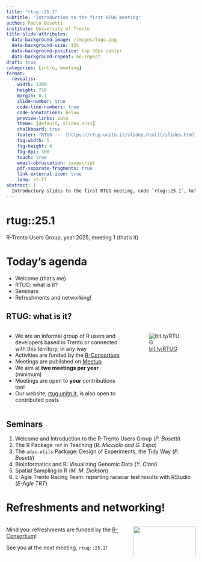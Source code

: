 ```yaml
---
title: "rtug::25.1"
subtitle: "Introduction to the first RTUG meeting"
author: Paolo Bosetti
institute: University of Trento
title-slide-attributes:
  data-background-image: /images/logo.png
  data-background-size: 15%
  data-background-position: top 50px center
  data-background-repeat: no-repeat
draft: true
categories: [intro, meeting]
format: 
  revealjs:
    width: 1280
    height: 720
    margin: 0.1
    slide-number: true
    code-line-numbers: true
    code-annotations: below
    preview-links: auto
    theme: [default, slides.scss]
    chalkboard: true
    footer: "RTUG --- [https://rtug.unitn.it/slides.html](/slides.html)"
    fig-width: 5
    fig-height: 4
    fig-dpi: 300
    touch: true
    email-obfuscation: javascript
    pdf-separate-fragments: true
    link-external-icon: true
    lang: it-IT
abstract: |
  Introductory slides to the first RTUG meeting, code `rtug::25.1`, held on May 30, 2025.
---
```


# rtug::25.1

R-Trento Users Group, year 2025, meeting 1 (that's it)

# Today's agenda

- Welcome (that's me)
- RTUG: what is it?
- Seminars
- Refreshments and networking!


## RTUG: what is it?

:::{.columns}
:::{.column width="66%"}
* We are an informal group of R users and developers based in Trento or connected with this territory, in any way
* Activities are funded by the [R-Consortium](https://r-consortium.org)
* Meetings are published on [Meetup](https://www.meetup.com/r-trento-users-group/)
* We aim at **two meetings per year** (minimum)
* Meetings are open to **your** contributions too!
* Our website, [rtug.unitn.it](https://rtug.unitn.it), is also open to contributed posts

:::

:::{.column width="34%"}
![[bit.ly/RTUG](https://bit.ly/RTUG)](/images/bit.ly_RTUG.svg)
:::
:::


## Seminars

1. Welcome and Introduction to the R-Trento Users Group (*P. Bosetti*)
2. The R Package `rmf` in Teaching (*R. Micciolo and G. Espa*)
3. The `adas.utils` Package: Design of Experiments, the Tidy Way (*P. Bosetti*)
4. Bioinformatics and R: Visualizing Genomic Data (*Y. Ciani*)
5. Spatial Sampling in R (*M. M. Dickson*)
6. E-Agle Trento Racing Team: reporting racecar test results with RStudio (*E-Agle TRT*)


# Refreshments and networking!

:::{.columns}
:::{.column width="60%"}
Mind you: refreshments are funded by the [R-Consortium](https://r-consortium.org)!

See you at the next meeting, `rtug::25.2`!
:::
:::{.column width="30%"}
![](https://r-consortium.org/images/RConsortium_Horizontal_Pantone.webp){width=100%}
:::
:::